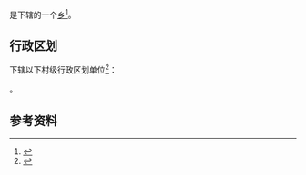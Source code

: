 {{中国乡级行政区|36/10/25/400/000}}

'''{{PAGENAMEBASE}}'''是{{PRC admin/fullname|36/10/25/400/000|3}}下辖的一个[[乡_(中华人民共和国)|乡]]<ref>{{PRC admin/ref sgc|{{PRC admin/parent|36/10/25/400/000}}}}</ref>。

== 行政区划 ==
{{PAGENAMEBASE}}下辖以下村级行政区划单位<ref>{{PRC admin/ref sgc|36/10/25/400/000}}</ref>：

{{PRC admin/children|36/10/25/400/000}}。

== 参考资料 ==
{{reflist}}

{{江西行政区划小作品}}
{{PRC admin/navcat|36/10/25/400/000}}